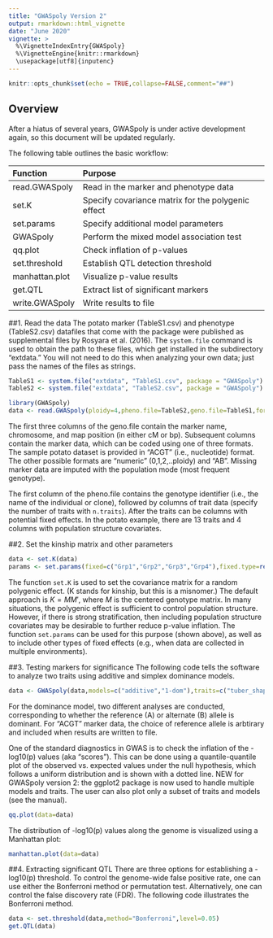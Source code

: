 ```yaml
---
title: "GWASpoly Version 2"
output: rmarkdown::html_vignette
date: "June 2020"
vignette: >
  %\VignetteIndexEntry{GWASpoly}
  %\VignetteEngine{knitr::rmarkdown}
  \usepackage[utf8]{inputenc}
---
```


```r
knitr::opts_chunk$set(echo = TRUE,collapse=FALSE,comment="##")
```

## Overview
After a hiatus of several years, GWASpoly is under active development again, so this document will be updated regularly. 

The following table outlines the basic workflow:

| Function      | Purpose     |
|:--------------|:------------|
|read.GWASpoly|Read in the marker and phenotype data|
|set.K|Specify covariance matrix for the polygenic effect|
|set.params|Specify additional model parameters|
|GWASpoly|Perform the mixed model association test|
|qq.plot|Check inflation of p-values|
|set.threshold|Establish QTL detection threshold|
|manhattan.plot|Visualize p-value results|
|get.QTL|Extract list of significant markers|
|write.GWASpoly|Write results to file|

##1. Read the data
The potato marker (TableS1.csv) and phenotype (TableS2.csv) datafiles that come with the package were published as supplemental files by Rosyara et al. (2016). The `system.file` command is used to obtain the path to these files, which get installed in the subdirectory "extdata." You will not need to do this when analyzing your own data; just pass the names of the files as strings.
```r
TableS1 <- system.file("extdata", "TableS1.csv", package = "GWASpoly")
TableS2 <- system.file("extdata", "TableS2.csv", package = "GWASpoly")

library(GWASpoly)
data <- read.GWASpoly(ploidy=4,pheno.file=TableS2,geno.file=TableS1,format="ACGT",n.traits=13,delim=",")
```
The first three columns of the geno.file contain the marker name, chromosome, and map position (in either cM or bp). Subsequent columns contain the marker data, which can be coded using one of three formats. The sample potato dataset is provided in "ACGT" (i.e., nucleotide) format. The other possible formats are "numeric" (0,1,2,..ploidy) and "AB". Missing marker data are imputed with the population mode (most frequent genotype).

The first column of the pheno.file contains the genotype identifier (i.e., the name of the individual or clone), followed by columns of trait data (specify the number of traits with `n.traits`). After the traits can be columns with potential fixed effects. In the potato example, there are 13 traits and 4 columns with population structure covariates.

##2. Set the kinship matrix and other parameters
```r
data <- set.K(data)
params <- set.params(fixed=c("Grp1","Grp2","Grp3","Grp4"),fixed.type=rep("numeric",4))
```
The function `set.K` is used to set the covariance matrix for a random polygenic effect. (K stands for kinship, but this is a misnomer.) The default approach is $K=MM'$, where $M$ is the centered genotype matrix. In many situations, the polygenic effect is sufficient to control population structure. However, if there is strong stratification, then including population structure covariates may be desirable to further reduce p-value inflation. The function `set.params` can be used for this purpose (shown above), as well as to include other types of fixed effects (e.g., when data are collected in multiple environments).

##3. Testing markers for significance
The following code tells the software to analyze two traits using additive and simplex dominance models. 
```r
data <- GWASpoly(data,models=c("additive","1-dom"),traits=c("tuber_shape","tuber_eye_depth"),params=params)
```
For the dominance model, two different analyses are conducted, corresponding to whether the reference (A) or alternate (B) allele is dominant. For "ACGT" marker data, the choice of reference allele is arbtirary and included when results are written to file. 

One of the standard diagnostics in GWAS is to check the inflation of the -log10(p) values (aka "scores"). This can be done using a quantile-quantile plot of the observed vs. expected values under the null hypothesis, which follows a uniform distribution and is shown with a dotted line. NEW for GWASpoly version 2: the ggplot2 package is now used to handle multiple models and traits. The user can also plot only a subset of traits and models (see the manual). 
```r
qq.plot(data=data)
```

The distribution of -log10(p) values along the genome is visualized using a Manhattan plot:
```r
manhattan.plot(data=data)
```

##4. Extracting significant QTL
There are three options for establishing a -log10(p) threshold. To control the genome-wide false positive rate, one can use either the Bonferroni method or permutation test. Alternatively, one can control the false discovery rate (FDR). The following code illustrates the Bonferroni method.
```r
data <- set.threshold(data,method="Bonferroni",level=0.05)
get.QTL(data)
```



